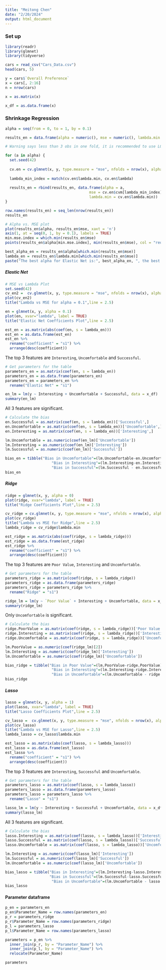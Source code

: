 ---
title: "Meitong Chen"
date: "2/20/2024"
output: html_document
---

### Set up

```{r, message=FALSE}
library(readr)
library(glmnet)
library(tidyverse)
```

```{r}
cars = read_csv("Cars_Data.csv")
head(cars, 5)
```

```{r}
y = cars$`Overall Preference`
x = cars[, 2:16]
n = nrow(cars)
```

```{r}
x = as.matrix(x)
```

```{r}
x_df = as.data.frame(x)
```

### Shrinkage Regression

```{r}
alpha = seq(from = 0, to = 1, by = 0.1)
```

```{r}
results_en = data.frame(alpha = numeric(), mse = numeric(), lambda.min = numeric())
```

```{r, warning=FALSE}
# Warning says less than 3 obs in one fold, it is recommended to use LOOCV.

for (a in alpha) {
  set.seed(42)
  
  cv.en = cv.glmnet(x, y, type.measure = "mse", nfolds = nrow(x), alpha = a) 
  
  lambda_min_index = match(cv.en$lambda.min, cv.en$lambda)
  
  results_en = rbind(results_en, data.frame(alpha = a, 
                                      mse = cv.en$cvm[lambda_min_index], 
                                      lambda.min = cv.en$lambda.min))
}
```

```{r}
row.names(results_en) = seq_len(nrow(results_en))
results_en
```

```{r}
# Alpha vs. MSE plot
plot(results_en$alpha, results_en$mse, xaxt = 'n')
axis(1, at = seq(0, 1, by = 0.1), labels = TRUE)
min.mse.index = which.min(results_en$mse)
points(results_en$alpha[min.mse.index], min(results_en$mse), col = "red", pch = 19)
```

```{r}
best_alpha_en = results_en$alpha[which.min(results_en$mse)]
lambda_en = results_en$lambda.min[which.min(results_en$mse)]
paste("The best alpha for Elastic Net is:", best_alpha_en, ", the best lambda.min for Elastic Net is:", lambda_en)
```

##### Elastic Net

```{r}
# MSE vs Lambda Plot
set.seed(42)
cv_en2 =  cv.glmnet(x, y, type.measure = "mse", nfolds = nrow(x), alpha = 0.1)
plot(cv_en2)
title("Lambda vs MSE for alpha = 0.1",line = 2.5)
```

```{r}
en = glmnet(x, y, alpha = 0.1)
plot(en, xvar="lambda", label = TRUE)	      
title("Elastic Net Coefficients Plot",line = 2.5)
```

```{r}
est_en = as.matrix(abs(coef(en, s = lambda_en)))
est_en = as.data.frame(est_en)
est_en %>%
  rename("coefficient" = "s1") %>%
  arrange(desc(coefficient))
```

The top 3 features are `Interesting`, `Uncomfortable` and `Successful`.

```{r}
# Get parameters for the table
parameters_en = as.matrix(coef(en, s = lambda_en))
parameters_en = as.data.frame(parameters_en)
parameters_en = parameters_en %>%
  rename("Elastic Net" = "s1")
```

```{r}
en_lm = lm(y ~ Interesting + Uncomfortable + Successful, data = x_df)
summary(en_lm)
```

All 3 features are significant.

```{r}
# Calculate the bias
en.Successful = as.matrix(coef(en, s = lambda_en))['Successful',]
en.Uncomfortable = as.matrix(coef(en, s = lambda_en))['Uncomfortable',]
en.Interesting = as.matrix(coef(en, s = lambda_en))['Interesting',]

lm.Uncomfortable = as.numeric(coef(en_lm)['Uncomfortable'])
lm.Interesting = as.numeric(coef(en_lm)['Interesting'])
lm.Successful = as.numeric(coef(en_lm)['Successful'])

bias_en = tibble("Bias in Uncomfortable"=(lm.Uncomfortable-en.Uncomfortable)/lm.Uncomfortable,
                     "Bias in Interesting"=(lm.Interesting-en.Interesting)/lm.Interesting,
                     "Bias in Successful"=(lm.Successful - en.Successful)/lm.Successful)
bias_en
```

##### Ridge

```{r}
ridge = glmnet(x, y, alpha = 0)
plot(ridge, xvar="lambda", label = TRUE)	      
title("Ridge Coefficients Plot",line = 2.5)
```

```{r}
cv_ridge = cv.glmnet(x, y, type.measure = "mse", nfolds = nrow(x), alpha = 0)
plot(cv_ridge)
title("Lambda vs MSE for Ridge",line = 2.5)
lambda_ridge = cv_ridge$lambda.min
```

```{r}
est_ridge = as.matrix(abs(coef(ridge, s = lambda_ridge)))
est_ridge = as.data.frame(est_ridge)
est_ridge %>%
  rename("coefficient" = "s1") %>%
  arrange(desc(coefficient))
```

The top 3 features are `Poor Value`, `Interesting` and `Uncomfortable`.

```{r}
# Get parameters for the table
parameters_ridge = as.matrix(coef(ridge, s = lambda_ridge))
parameters_ridge = as.data.frame(parameters_ridge)
parameters_ridge = parameters_ridge %>%
  rename("Ridge" = "s1")
```

```{r}
ridge_lm = lm(y ~ `Poor Value` + Interesting + Uncomfortable, data = x_df)
summary(ridge_lm)
```

Only `Uncomfortable` is significant.

```{r}
# Calculate the bias
ridge.PoorValue = as.matrix(coef(ridge, s = lambda_ridge))['Poor Value',]
ridge.Interesting = as.matrix(coef(ridge, s = lambda_ridge))['Interesting',]
ridge.Uncomfortable = as.matrix(coef(ridge, s = lambda_ridge))['Uncomfortable',]

lm.PoorValue = as.numeric(coef(ridge_lm)[2])
lm.Interesting = as.numeric(coef(ridge_lm)['Interesting'])
lm.Uncomfortable = as.numeric(coef(ridge_lm)['Uncomfortable'])

bias_ridge = tibble("Bias in Poor Value"=(lm.PoorValue-ridge.PoorValue)/lm.PoorValue,
                     "Bias in Interesting"=(lm.Interesting-ridge.Interesting)/lm.Interesting,
                     "Bias in Uncomfortable"=(lm.Uncomfortable - ridge.Uncomfortable)/lm.Uncomfortable)
bias_ridge
```

##### Lasso

```{r}
lasso = glmnet(x, y, alpha = 1)
plot(lasso, xvar="lambda", label = TRUE)	      
title("Lasso Coefficients Plot",line = 2.5)
```

```{r}
cv_lasso =  cv.glmnet(x, y, type.measure = "mse", nfolds = nrow(x), alpha = 1)
plot(cv_lasso)
title("Lambda vs MSE for Lasso",line = 2.5)
lambda_lasso = cv_lasso$lambda.min
```


```{r}
est_lasso = as.matrix(abs(coef(lasso, s = lambda_lasso)))
est_lasso = as.data.frame(est_lasso)
est_lasso %>%
  rename("coefficient" = "s1") %>%
  arrange(desc(coefficient))
```

The top 3 features are `Interesting`, `Successful` and `Uncomfortable`.

```{r}
# Get parameters for the table
parameters_lasso = as.matrix(coef(lasso, s = lambda_lasso))
parameters_lasso = as.data.frame(parameters_lasso)
parameters_lasso = parameters_lasso %>%
  rename("Lasso" = "s1")
```

```{r}
lasso_lm = lm(y ~ Interesting + Successful + Uncomfortable, data = x_df)
summary(lasso_lm)
```

All 3 features are significant.

```{r}
# Calculate the bias
lasso.Interesting = as.matrix(coef(lasso, s = lambda_lasso))['Interesting',]
lasso.Successful = as.matrix(coef(lasso, s = lambda_lasso))['Successful',]
lasso.Uncomfortable = as.matrix(coef(lasso, s = lambda_lasso))['Uncomfortable',]

lm.Interesting = as.numeric(coef(lasso_lm)['Interesting'])
lm.Successful = as.numeric(coef(lasso_lm)['Successful'])
lm.Uncomfortable = as.numeric(coef(lasso_lm)['Uncomfortable'])

bias_lasso = tibble("Bias in Interesting"=(lm.Interesting-lasso.Interesting)/lm.Interesting,
                    "Bias in Successful"=(lm.Successful-lasso.Successful)/lm.Successful,
                     "Bias in Uncomfortable"=(lm.Uncomfortable - lasso.Uncomfortable)/lm.Uncomfortable)
bias_lasso
```

#### Parameter dataframe

```{r}
p_en = parameters_en
p_en$Parameter_Name = row.names(parameters_en)
p_r = parameters_ridge
p_r$Parameter_Name = row.names(parameters_ridge)
p_l = parameters_lasso
p_l$Parameter_Name = row.names(parameters_lasso)
```

```{r}
parameters = p_en %>%
  inner_join(p_r, by = "Parameter_Name") %>%
  inner_join(p_l, by = "Parameter_Name") %>%
  relocate(Parameter_Name)
```

```{r}
parameters
```

